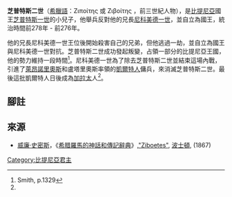 '''芝普特斯二世'''（[[希臘語|希臘語]]：Zιπoίτης 或 Zιβoίτης ，前三世紀人物），是[[比提尼亞|比提尼亞]]國王[[芝普特斯一世|芝普特斯一世]]的小兒子，他舉兵反對他的兄長[[尼科美德一世|尼科美德一世]]，並自立為國王，統治時間前278年 - 前276年。

他的兄長尼科美德一世王位後開始殺害自己的兄弟，但他逃過一劫，並自立為國王與尼科美德一世對抗。芝普特斯二世成功發起叛變，占領一部分的比提尼亞王國，他的勢力維持一段時間<ref name="#1">Smith, p.1329</ref>。尼科美德一世為了除去芝普特斯二世並結束這場內戰，引進了[[萊昂諾里奧斯|萊昂諾里奧斯]]和盧塔里奧斯率領的[[凱爾特人|凱爾特人]]傭兵，來消滅芝普特斯二世。最後這批凱爾特人日後成為[[加拉太|加拉太]]人<ref name="#1"/>。

==腳註==
{{reflist}}

==來源==
*[[威廉·史密斯_(辭典編纂者)|威廉·史密斯]]，《[[希腊羅馬的神話和傳記辭典|希腊羅馬的神話和傳記辭典]]》,[https://web.archive.org/web/20110605065301/http://www.ancientlibrary.com/smith-bio/3662.html "Ziboetes"], [[波士頓|波士頓]], (1867)

{{Start box}}
{{S-reg}}
{{Succession box |
 title=[[比提尼亞統治者列表|比提尼亞國王]] |
 before=[[芝普特斯一世|芝普特斯一世]] |
 after=[[尼科美德一世|尼科美德一世]]|
 years=前278年 – 前276年}}
{{End box}}

{{希臘化時代統治者}}
[[Category:比提尼亞君主|Category:比提尼亞君主]]